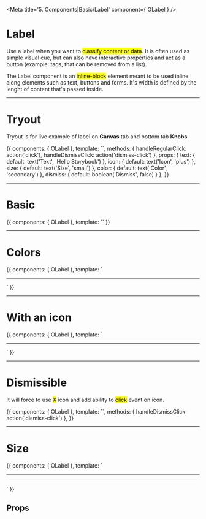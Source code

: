 

<Meta title='5. Components|Basic/Label' component={ OLabel } />

# Label

Use a label when you want to <mark>classify content or data</mark>. It is often used as simple visual cue, but can also have interactive properties and act as a button (example: tags, that can be removed from a list).

The Label component is an <mark>inline-block</mark> element meant to be used inline along elements such as text, buttons and forms. It's width is defined by the lenght of content that's passed inside.

<hr/>


# Tryout

Tryout is for live example of label on **Canvas** tab and bottom tab **Knobs**

<Story name='Tryout'>
  {{
    components: { OLabel },
    template: `<o-label @click="handleRegularClick" @dismissClick="handleDismissClick" :text="text" :icon="icon" :size="size" :color="color" :dismiss="dismiss" />`,
    methods: { 
      handleRegularClick: action('click'),
      handleDismissClick: action('dismiss-click')
    },
    props: {
      text: {
        default: text('Text', 'Hello Storybook')
      },
      icon: {
        default: text('Icon', 'plus')
      },
      size: {
        default: text('Size', 'small')
      },
      color: {
        default: text('Color', 'secondary')
      },
      dismiss: {
        default: boolean('Dismiss', false)
      }
    },
  }}
</Story>

<hr/>


# Basic

<Preview>
  <Story name='Basic'>{{
    components: { OLabel },
    template: `<o-label text="Basic" />`
  }}</Story>
</Preview>

<hr/>


# Colors

<Preview>
  <Story name='Colors'>{{
    components: { OLabel },
    template: `<div>
      <o-label text="Basic" /> <hr />
      <o-label text="Primary" color="primary" /> <o-label text="Secondary" color="secondary" />
    </div>`
  }}</Story>
</Preview>

<hr/>


# With an icon

<Preview>
  <Story name='With an icon'>{{
    components: { OLabel },
    template: `<div>
      <o-label text="More" icon="more" /> <hr />
      <o-label text="Add" icon="plus" color="primary" /> <o-label text="Secondary" icon="arrow-skip" color="secondary" />
    </div>`
  }}</Story>
</Preview>

<hr/>


# Dismissible

It will force to use <mark>X</mark> icon and add ability to <mark>click</mark> event on icon.

<Preview>
  <Story name='Dismissible'>{{
    components: { OLabel },
    template: `<o-label text="Dismissible" @dismissClick="handleDismissClick" :dismiss="true" />`,
    methods: {
      handleDismissClick: action('dismiss-click')
    },
  }}</Story>
</Preview>

<hr/>


# Size

<Preview>
  <Story name='Size'>{{
    components: { OLabel },
    template: `<div>
      <o-label text="Small" size="small" />
      <o-label text="Small" size="small" color="primary" />
      <o-label text="Small" size="small" color="secondary" />
      <hr />
      <o-label size="pill" />
      <o-label size="pill" color="primary" />
      <o-label size="pill" color="secondary" />
      <hr />
      <o-label size="dot" />
      <o-label size="dot" color="primary" />
      <o-label size="dot" color="secondary" />
    </div>`
  }}</Story>
</Preview>



## Props

<Props of={OLabel} />
